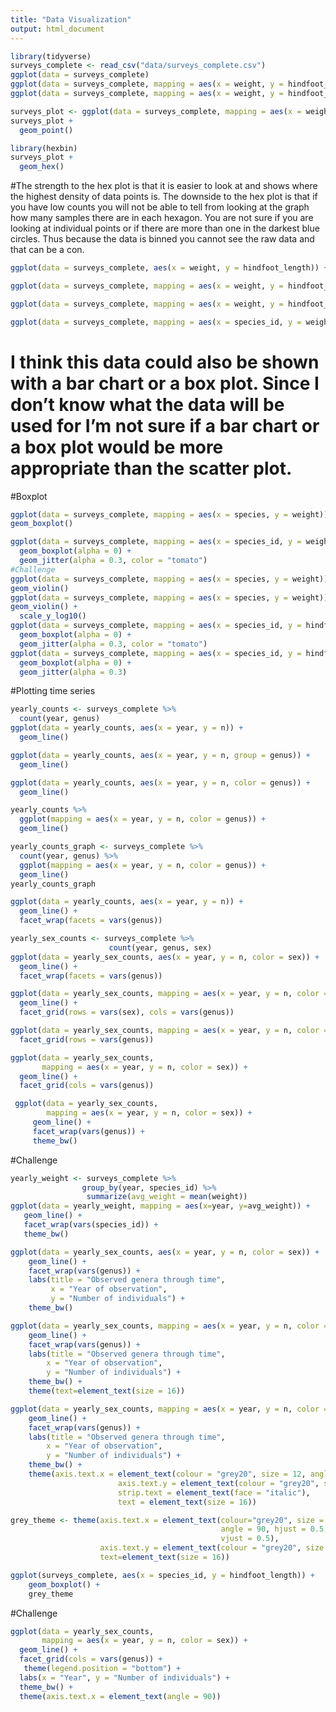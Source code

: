 ```yaml
---
title: "Data Visualization"
output: html_document
---
```

```r
library(tidyverse)
surveys_complete <- read_csv("data/surveys_complete.csv")
ggplot(data = surveys_complete)
ggplot(data = surveys_complete, mapping = aes(x = weight, y = hindfoot_length))
ggplot(data = surveys_complete, mapping = aes(x = weight, y = hindfoot_length)) + geom_point()
```
```r
surveys_plot <- ggplot(data = surveys_complete, mapping = aes(x = weight, y = hindfoot_length))
surveys_plot + 
  geom_point()
```

```r
library(hexbin)
surveys_plot + 
  geom_hex()
```
#The strength to the hex plot is that it is easier to look at and shows where the highest density of data points is. The downside to the hex plot is that if you have low counts you will not be able to tell from looking at the graph how many samples there are in each hexagon. You are not sure if you are looking at individual points or if there are more than one in the darkest blue circles. Thus because the data is binned you cannot see the raw data and that can be a con. 

```r
ggplot(data = surveys_complete, aes(x = weight, y = hindfoot_length)) + geom_point(alpha = 0.1)
```

```r
ggplot(data = surveys_complete, mapping = aes(x = weight, y = hindfoot_length)) + geom_point(alpha = 0.1, color = "blue")
```
```r
ggplot(data = surveys_complete, mapping = aes(x = weight, y = hindfoot_length)) + geom_point(alpha = 0.1, aes(color = species_id))
```


```r
ggplot(data = surveys_complete, mapping = aes(x = species_id, y = weight)) + geom_point(alpha = 0.1, aes(color = species_id))
```
# I  think this data could also be shown with a bar chart or a box plot. Since I don't know what the data will be used for I'm not sure if a bar chart or a box plot would be more appropriate than the scatter plot. 

#Boxplot
```r
ggplot(data = surveys_complete, mapping = aes(x = species, y = weight)) +
geom_boxplot()
```
```r
ggplot(data = surveys_complete, mapping = aes(x = species_id, y = weight)) + 
  geom_boxplot(alpha = 0) +
  geom_jitter(alpha = 0.3, color = "tomato")
#Challenge
ggplot(data = surveys_complete, mapping = aes(x = species, y = weight)) +
geom_violin()
ggplot(data = surveys_complete, mapping = aes(x = species, y = weight)) +
geom_violin() +
  scale_y_log10()
ggplot(data = surveys_complete, mapping = aes(x = species_id, y = hindfoot_length)) +
  geom_boxplot(alpha = 0) +
  geom_jitter(alpha = 0.3, color = "tomato")
ggplot(data = surveys_complete, mapping = aes(x = species_id, y = hindfoot_length)) +
  geom_boxplot(alpha = 0) +
  geom_jitter(alpha = 0.3)
```
#Plotting time series
```r
yearly_counts <- surveys_complete %>%
  count(year, genus)
ggplot(data = yearly_counts, aes(x = year, y = n)) + 
  geom_line()
```
```r
ggplot(data = yearly_counts, aes(x = year, y = n, group = genus)) + 
  geom_line()
```
```r
ggplot(data = yearly_counts, aes(x = year, y = n, color = genus)) + 
  geom_line()
```
```r
yearly_counts %>%
  ggplot(mapping = aes(x = year, y = n, color = genus)) + 
  geom_line()
```
```r
yearly_counts_graph <- surveys_complete %>%
  count(year, genus) %>%
  ggplot(mapping = aes(x = year, y = n, color = genus)) +
  geom_line()
yearly_counts_graph

```
```r
ggplot(data = yearly_counts, aes(x = year, y = n)) + 
  geom_line() + 
  facet_wrap(facets = vars(genus))
```
```r
yearly_sex_counts <- surveys_complete %>%
                      count(year, genus, sex)
ggplot(data = yearly_sex_counts, aes(x = year, y = n, color = sex)) + 
  geom_line() + 
  facet_wrap(facets = vars(genus))
```

```r
ggplot(data = yearly_sex_counts, mapping = aes(x = year, y = n, color = sex)) +
  geom_line() + 
  facet_grid(rows = vars(sex), cols = vars(genus))
```
```r
ggplot(data = yearly_sex_counts, mapping = aes(x = year, y = n, color = sex)) + geom_line() + 
  facet_grid(rows = vars(genus))
```
```r
ggplot(data = yearly_sex_counts, 
       mapping = aes(x = year, y = n, color = sex)) +
  geom_line() +
  facet_grid(cols = vars(genus))
```
```r
 ggplot(data = yearly_sex_counts, 
        mapping = aes(x = year, y = n, color = sex)) +
     geom_line() +
     facet_wrap(vars(genus)) +
     theme_bw()
```
#Challenge
```r
yearly_weight <- surveys_complete %>%
                group_by(year, species_id) %>%
                 summarize(avg_weight = mean(weight))
ggplot(data = yearly_weight, mapping = aes(x=year, y=avg_weight)) +
   geom_line() +
   facet_wrap(vars(species_id)) +
   theme_bw()
```
```r
ggplot(data = yearly_sex_counts, aes(x = year, y = n, color = sex)) +
    geom_line() +
    facet_wrap(vars(genus)) +
    labs(title = "Observed genera through time",
         x = "Year of observation",
         y = "Number of individuals") +
    theme_bw()
```
```r
ggplot(data = yearly_sex_counts, mapping = aes(x = year, y = n, color = sex)) +
    geom_line() +
    facet_wrap(vars(genus)) +
    labs(title = "Observed genera through time",
        x = "Year of observation",
        y = "Number of individuals") +
    theme_bw() +
    theme(text=element_text(size = 16))
```
```r
ggplot(data = yearly_sex_counts, mapping = aes(x = year, y = n, color = sex)) +
    geom_line() +
    facet_wrap(vars(genus)) +
    labs(title = "Observed genera through time",
        x = "Year of observation",
        y = "Number of individuals") +
    theme_bw() +
    theme(axis.text.x = element_text(colour = "grey20", size = 12, angle = 90, hjust = 0.5, vjust = 0.5),
                        axis.text.y = element_text(colour = "grey20", size = 12),
                        strip.text = element_text(face = "italic"),
                        text = element_text(size = 16))
```
```r
grey_theme <- theme(axis.text.x = element_text(colour="grey20", size = 12, 
                                               angle = 90, hjust = 0.5, 
                                               vjust = 0.5),
                    axis.text.y = element_text(colour = "grey20", size = 12),
                    text=element_text(size = 16))

ggplot(surveys_complete, aes(x = species_id, y = hindfoot_length)) +
    geom_boxplot() +
    grey_theme
```
#Challenge 
```r
ggplot(data = yearly_sex_counts, 
       mapping = aes(x = year, y = n, color = sex)) +
  geom_line() +
  facet_grid(cols = vars(genus)) +
   theme(legend.position = "bottom") +
  labs(x = "Year", y = "Number of individuals") + 
  theme_bw() +
  theme(axis.text.x = element_text(angle = 90))

```


